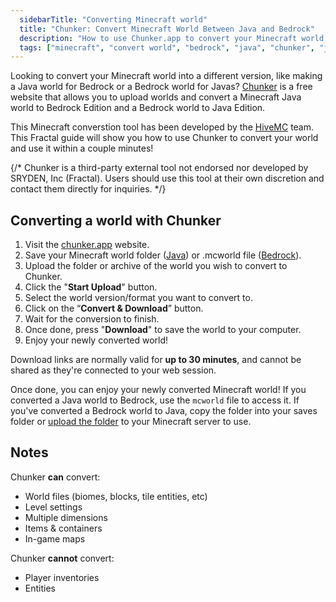 ---
  sidebarTitle: "Converting Minecraft world"
  title: "Chunker: Convert Minecraft World Between Java and Bedrock"
  description: "How to use Chunker.app to convert your Minecraft world between Java and Bedrock."
  tags: ["minecraft", "convert world", "bedrock", "java", "chunker", "java to bedrock", "bedrock to java", "world converter"]
---

Looking to convert your Minecraft world into a different version, like making a Java world for Bedrock or a Bedrock world for Javas? [Chunker](https://chunker.app/) is a free website that allows you to upload worlds and convert a Minecraft Java world to Bedrock Edition and a Bedrock world to Java Edition.

This Minecraft converstion tool has been developed by the [HiveMC](https://playhive.com) team. This Fractal guide will show you how to use Chunker to convert your world and use it within a couple minutes!

{/* <Info>Chunker is a third-party external tool not endorsed nor developed by SRYDEN, Inc (Fractal). Users should use this tool at their own discretion and contact them directly for inquiries.</Info> */}

## Converting a world with Chunker

  1. Visit the [chunker.app](https://chunker.app/) website.
  2. Save your Minecraft world folder ([Java](https://minecraft.wiki/w/Java_Edition)) or .mcworld file ([Bedrock](https://minecraft.wiki/w/Bedrock_Edition)).
  3. Upload the folder or archive of the world you wish to convert to Chunker.
  4. Click the "**Start Upload**" button.
  4. Select the world version/format you want to convert to.
  5. Click on the “**Convert & Download**” button.
  6. Wait for the conversion to finish.
  7. Once done, press "**Download**" to save the world to your computer.
  8. Enjoy your newly converted world!

  Download links are normally valid for **up to 30 minutes**, and cannot be shared as they're connected to your web session.

Once done, you can enjoy your newly converted Minecraft world! If you converted a Java world to Bedrock, use the `mcworld` file to access it. If you've converted a Bedrock world to Java, copy the folder into your saves folder or [upload the folder](../../panel/importing-files/) to your Minecraft server to use.

## Notes

Chunker **can** convert:

- World files (biomes, blocks, tile entities, etc)
- Level settings
- Multiple dimensions
- Items & containers
- In-game maps

Chunker **cannot** convert:

- Player inventories
- Entities